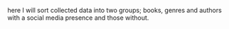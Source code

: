 here I will sort collected data into two groups; books, genres and authors with a social media presence and those without. 